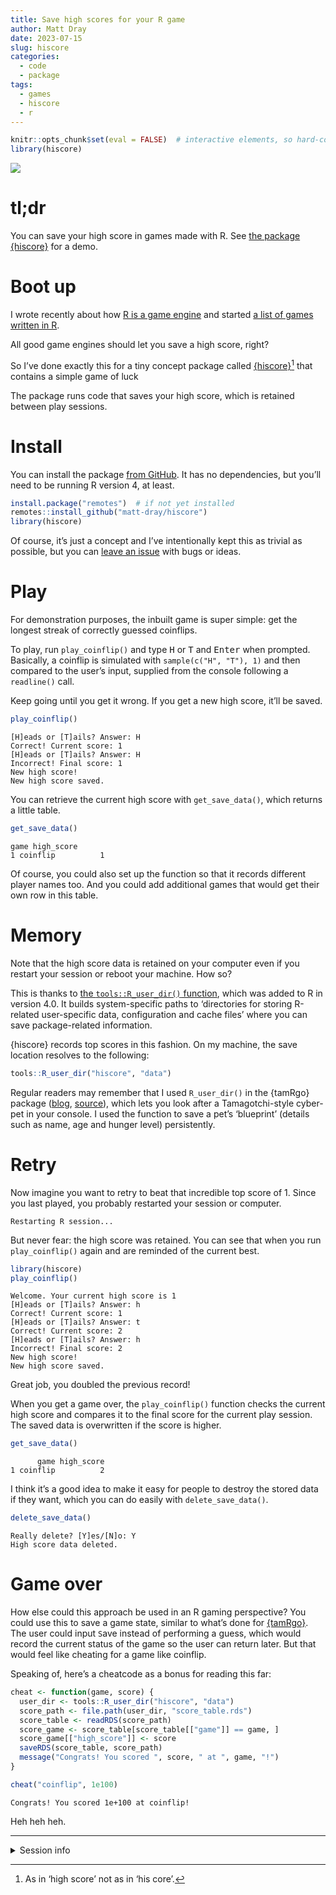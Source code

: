 ```yaml
---
title: Save high scores for your R game
author: Matt Dray
date: 2023-07-15
slug: hiscore
categories:
  - code
  - package
tags:
  - games
  - hiscore
  - r
---
```


```r
knitr::opts_chunk$set(eval = FALSE)  # interactive elements, so hard-coded
library(hiscore)
```

![](/post/2023-07-15-hiscore_files/hiscore.gif){fig-alt="R code run in an RStudio window. The hiscore package is attached and the play_coinflip function is run. The user guesses heads, it's wrong, they score zero, which is the new high score. The user tries again, is reminded that the high score is currently zero and then scores 1. The session is restarted, but the get_save_data function proves that the top score has been saved." width="100%}

# tl;dr

You can save your high score in games made with R. See [the package {hiscore}](https://github.com/matt-dray/hiscore) for a demo.

# Boot up

I wrote recently about how [R is a game engine](https://www.rostrum.blog/2023/04/02/splendid-r-games/) and started [a list of games written in R](https://github.com/matt-dray/splendid-r-games).

All good game engines should let you save a high score, right?

So I've done exactly this for a tiny concept package called [{hiscore}](https://github.com/matt-dray/hiscore)[^hiscore] that contains a simple game of luck 

The package runs code that saves your high score, which is retained between play sessions.

# Install

You can install the package [from GitHub](https://github.com/matt-dray/hiscore). It has no dependencies, but you'll need to be running R version 4, at least.

```r
install.package("remotes")  # if not yet installed
remotes::install_github("matt-dray/hiscore")
library(hiscore)
```

Of course, it's just a concept and I've intentionally kept this as trivial as possible, but you can [leave an issue](https://github.com/matt-dray/hiscore/issues) with bugs or ideas.

# Play

For demonstration purposes, the inbuilt game is super simple: get the longest streak of correctly guessed coinflips.

To play, run `play_coinflip()` and type <kbd>H</kbd> or <kbd>T</kbd> and <kbd>Enter</kbd> when prompted. Basically, a coinflip is simulated with `sample(c("H", "T"), 1)` and then compared to the user's input, supplied from the console following a `readline()` call.

Keep going until you get it wrong. If you get a new high score, it'll be saved.

```r
play_coinflip()
```
```
[H]eads or [T]ails? Answer: H
Correct! Current score: 1
[H]eads or [T]ails? Answer: H
Incorrect! Final score: 1
New high score!
New high score saved.
```

You can retrieve the current high score with `get_save_data()`, which returns a little table.

```r
get_save_data()
```
```
game high_score
1 coinflip          1
```

Of course, you could also set up the function so that it records different player names too. And you could add additional games that would get their own row in this table.

# Memory

Note that the high score data is retained on your computer even if you restart your session or reboot your machine. How so?

This is thanks to [the `tools::R_user_dir()` function](https://rdrr.io/r/tools/userdir.html), which was added to R in version 4.0. It builds system-specific paths to 'directories for storing R-related user-specific data, configuration and cache files' where you can save package-related information.

{hiscore} records top scores in this fashion. On my machine, the save location resolves to the following:

```r
tools::R_user_dir("hiscore", "data")
```

Regular readers may remember that I used `R_user_dir()` in the {tamRgo} package ([blog](https://www.rostrum.blog/2022/11/13/tamrgo/), [source](https://github.com/matt-dray/tamRgo)), which lets you look after a Tamagotchi-style cyber-pet in your console. I used the function to save a pet's 'blueprint' (details such as name, age and hunger level) persistently.

# Retry

Now imagine you want to retry to beat that incredible top score of 1. Since you last played, you probably restarted your session or computer.

```
Restarting R session...
```

But never fear: the high score was retained. You can see that when you run `play_coinflip()` again and are reminded of the current best.

```r
library(hiscore)
play_coinflip()
```
```
Welcome. Your current high score is 1
[H]eads or [T]ails? Answer: h
Correct! Current score: 1
[H]eads or [T]ails? Answer: t
Correct! Current score: 2
[H]eads or [T]ails? Answer: h
Incorrect! Final score: 2
New high score!
New high score saved.
```

Great job, you doubled the previous record!

When you get a game over, the `play_coinflip()` function checks the current high score and compares it to the final score for the current play session. The saved data is overwritten if the score is higher.

```r
get_save_data()
```
```
      game high_score
1 coinflip          2
```

I think it's a good idea to make it easy for people to destroy the stored data if they want, which you can do easily with `delete_save_data()`.

```r
delete_save_data()
```
```
Really delete? [Y]es/[N]o: Y
High score data deleted.
```

# Game over

How else could this approach be used in an R gaming perspective? You could use this to save a game state, similar to what's done for [{tamRgo}](https://www.rostrum.blog/2022/11/13/tamrgo/). The user could input `S`ave instead of performing a guess, which would record the current status of the game so the user can return later. But that would feel like cheating for a game like coinflip.

Speaking of, here's a cheatcode as a bonus for reading this far:

```r
cheat <- function(game, score) {
  user_dir <- tools::R_user_dir("hiscore", "data")
  score_path <- file.path(user_dir, "score_table.rds")
  score_table <- readRDS(score_path)
  score_game <- score_table[score_table[["game"]] == game, ]
  score_game[["high_score"]] <- score
  saveRDS(score_table, score_path)
  message("Congrats! You scored ", score, " at ", game, "!")
}

cheat("coinflip", 1e100)
```
```
Congrats! You scored 1e+100 at coinflip!
```

Heh heh heh.

---
<details><summary>Session info</summary>
```r
sessioninfo::session_info()
```
</details>

[^hiscore]: As in 'high score' not as in 'his core'.